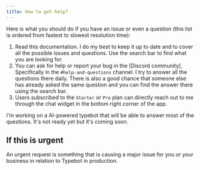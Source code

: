 ```yaml
---
title: How to get help?
---
```


Here is what you should do if you have an issue or even a question (this list is ordered from fastest to slowest resolution time):

1. Read this documentation. I do my best to keep it up to date and to cover all the possible issues and questions. Use the search bar to find what you are looking for.
2. You can ask for help or report your bug in the [Discord community]. Specifically in the `#help-and-questions` channel. I try to answer all the questions there daily. There is also a good chance that someone else has already asked the same question and you can find the answer there using the search bar.
3. Users subscribed to the `Starter` or `Pro` plan can directly reach out to me through the chat widget in the bottom right corner of the app.

<Note>
  I'm working on a AI-powered typebot that will be able to answer most of the
  questions. It's not ready yet but it's coming soon.
</Note>

## If this is urgent

An urgent request is something that is causing a major issue for you or your business in relation to Typebot in production.


